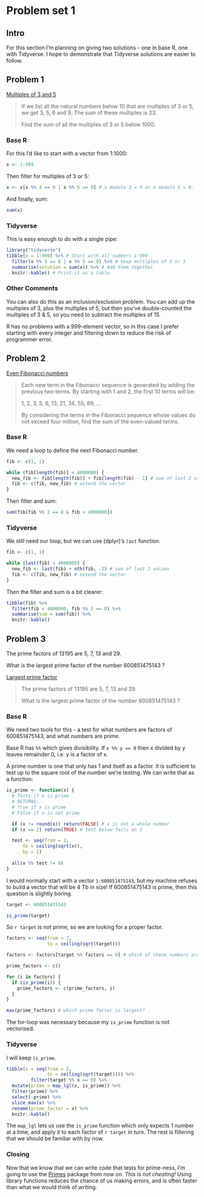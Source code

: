 # Problem set 1 {#problems1}

## Intro

For this section I'm planning on giving two solutions - one in base R, one with Tidyverse. I hope to demonstrate that Tidyverse solutions are easier to follow.

## Problem 1

[Multiples of 3 and 5](https://projecteuler.net/problem=1)

>   If we list all the natural numbers below 10 that are multiples of 3 or 5, we get 3, 5, 6 and 9. The sum of these multiples is 23.
>
> Find the sum of all the multiples of 3 or 5 below 1000.

### Base R

For this I'd like to start with a vector from 1:1000:

```r
x <- 1:999
```

Then filter for multiples of 3 or 5:

```r
x <- x[x %% 3 == 0 | x %% 5 == 0] # x modulo 3 = 0 or x modulo 5 = 0.
```

And finally, sum:

```r
sum(x)
```

### Tidyverse

This is easy enough to do with a single pipe:

```r
library("tidyverse")
tibble(x = 1:999) %>% # Start with all numbers 1:999
  filter(x %% 3 == 0 | x %% 5 == 0) %>% # keep multiples of 3 or 5
  summarise(solution = sum(x)) %>% # Add them together
  knitr::kable() # Print it as a table
```

### Other Comments

You can also do this as an inclusion/exclusion problem. You can add up the multiples of 3, plus the multiples of 5, but then you've double-counted the multiples of 3 & 5, so you need to subtract the multiples of 15. 

R has no problems with a 999-element vector, so in this case I prefer starting with every integer and filtering down to reduce the risk of programmer error. 

## Problem 2

[Even Fibonacci numbers](https://projecteuler.net/problem=2)

> Each new term in the Fibonacci sequence is generated by adding the previous two terms. By starting with 1 and 2, the first 10 terms will be:
>
>1, 2, 3, 5, 8, 13, 21, 34, 55, 89, ...
>
>By considering the terms in the Fibonacci sequence whose values do not exceed four million, find the sum of the even-valued terms.


### Base R

We need a loop to define the next Fibonacci number.

```r
fib <- c(1, 1)

while (fib[length(fib)] < 4000000) {
  new_fib <- fib[length(fib)] + fib[length(fib) - 1] # sum of last 2 values
  fib <- c(fib, new_fib) # extend the vector
}

```

Then filter and sum:

```r

sum(fib[fib %% 2 == 0 & fib < 4000000])

```

### Tidyverse

We still need our loop, but we can use {dplyr}'s `last` function.

```r
fib <- c(1, 1)

while (last(fib) < 4000000) {
  new_fib <- last(fib) + nth(fib, -2) # sum of last 2 values
  fib <- c(fib, new_fib) # extend the vector
}
```


Then the filter and sum is a bit clearer:

```r
tibble(fib) %>%
  filter(fib < 4000000, fib %% 2 == 0) %>%
  summarise(sum = sum(fib)) %>%
  knitr::kable()
```

## Problem 3


The prime factors of 13195 are 5, 7, 13 and 29.

What is the largest prime factor of the number 600851475143 ?

[Largest prime factor](https://projecteuler.net/problem=3)

> The prime factors of 13195 are 5, 7, 13 and 29.
>
> What is the largest prime factor of the number 600851475143 ?

### Base R

We need two tools for this - a test for what numbers are factors of 600851475143, and what numbers are prime.

Base R has `%%` which gives divisibility. If `x %% y == 0` then x divided by y leaves remainder 0, i.e. y is a factor of x.

A prime number is one that only has 1 and itself as a factor. It is sufficient to test up to the square root of the number we're testing. We can write that as a function:

```r
is_prime <- function(x) {
  # Tests if x is prime
  # RETURNS:
  # True if x is prime
  # False if x is not prime

  if (x != round(x)) return(FALSE) # x is not a whole number
  if (x == 2) return(TRUE) # test below fails on 2

  test <- seq(from = 2,
      to = ceiling(sqrt(x)),
      by = 1)
  
  all(x %% test != 0)
}
```

I would normally start with a vector `1:600851475143`, but my machine refuses to build a vector that will be 4 Tb in size! If 600851475143 is prime, then this question is slightly boring.

```r
target <- 600851475143

is_prime(target)
```

So `r target` is not prime, so we are looking for a proper factor.

```r
factors <- seq(from = 2,
               to = ceiling(sqrt(target)))

factors <- factors[target %% factors == 0] # which of these numbers are factors?

prime_factors <- c()

for (i in factors) {
  if (is_prime(i)) {
    prime_factors <- c(prime_factors, i)
  }
}

max(prime_factors) # which prime factor is largest?

```

The for-loop was necessary because my `is_prime` function is not vectorised.

### Tidyverse 

I will keep `is_prime`.

```r
tibble(x = seq(from = 2,
               to = ceiling(sqrt(target)))) %>%
         filter(target %% x == 0) %>%
  mutate(prime = map_lgl(x, is_prime)) %>%
  filter(prime) %>%
  select(-prime) %>%
  slice_max(x) %>%
  rename(prime_factor = x) %>%
  knitr::kable()
```

The `map_lgl` lets us use the `is_prime` function which only expects 1 number at a time, and apply it to each factor of `r target` in turn. The rest is filtering that we should be familiar with by now.


### Closing

Now that we know that we can write code that tests for prime-ness, I'm going to use the [Primes](https://rdrr.io/cran/primes/f/README.md) package from now on. *This is not cheating!* Using library functions reduces the chance of us making errors, and is often faster than what we would think of writing. 